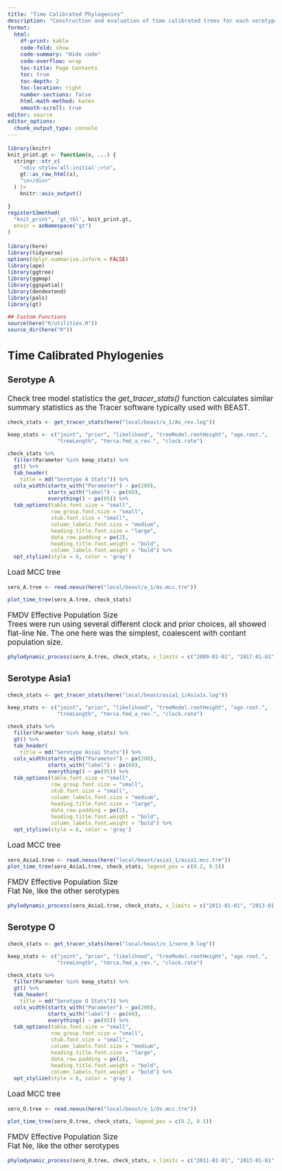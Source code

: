 ```yaml
---
title: "Time Calibrated Phylogenies"
description: "Construction and evaluation of time calibrated trees for each serotype"
format:
  html: 
    df-print: kable
    code-fold: show
    code-summary: "Hide code"
    code-overflow: wrap
    toc-title: Page Contents
    toc: true
    toc-depth: 2
    toc-location: right
    number-sections: false
    html-math-method: katex
    smooth-scroll: true
editor: source
editor_options: 
  chunk_output_type: console
---
```

```{=html}
<style type="text/css">

body, td {
   font-size: 13pt;
}
code.r{
  font-size: 9pt;
}
pre {
  font-size: 11pt
}
</style>
```

```r
library(knitr)
knit_print.gt <- function(x, ...) {
  stringr::str_c(
    "<div style='all:initial';>\n", 
    gt::as_raw_html(x), 
    "\n</div>"
  ) |> 
    knitr::asis_output()
    
}
registerS3method(
  "knit_print", 'gt_tbl', knit_print.gt, 
  envir = asNamespace("gt") 
)
```

```r
library(here)
library(tidyverse)
options(dplyr.summarise.inform = FALSE)
library(ape)
library(ggtree)
library(ggmap)
library(ggspatial)
library(dendextend)
library(pals)
library(gt)

## Custom Functions
source(here("R/utilities.R"))
source_dir(here("R"))

```

## Time Calibrated Phylogenies


### Serotype A   
Check tree model statistics the *get_tracer_stats()* function calculates similar summary statistics as the Tracer software typically used with BEAST.  
```r
check_stats <- get_tracer_stats(here("local/beast/a_1/As_rev.log"))

keep_stats <- c("joint", "prior", "likelihood", "treeModel.rootHeight", "age.root.",
                "treeLength", "tmrca.fmd_a_rev.", "clock.rate")

check_stats %>%
  filter(Parameter %in% keep_stats) %>%
  gt() %>%
  tab_header(
    title = md("Serotype A Stats")) %>%
  cols_width(starts_with("Parameter") ~ px(200),
             starts_with("label") ~ px(60),
             everything() ~ px(95)) %>%
  tab_options(table.font.size = "small",
              row_group.font.size = "small",
              stub.font.size = "small",
              column_labels.font.size = "medium",
              heading.title.font.size = "large",
              data_row.padding = px(2),
              heading.title.font.weight = "bold",
              column_labels.font.weight = "bold") %>%
  opt_stylize(style = 6, color = 'gray')
```

Load MCC tree
```r
sero_A.tree <- read.nexus(here("local/beast/a_1/As.mcc.tre"))

plot_time_tree(sero_A.tree, check_stats)

```

FMDV Effective Population Size    
Trees were run using several different clock and prior choices, all showed flat-line Ne.  The one here was the simplest, coalescent with contant population size.    
```r
phylodynamic_process(sero_A.tree, check_stats, x_limits = c("2009-01-01", "2017-01-01"))
```


### Serotype Asia1   
```r
check_stats <- get_tracer_stats(here("local/beast/asia1_1/Asia1s.log"))

keep_stats <- c("joint", "prior", "likelihood", "treeModel.rootHeight", "age.root.",
                "treeLength", "tmrca.fmd_a_rev.", "clock.rate")

check_stats %>%
  filter(Parameter %in% keep_stats) %>%
  gt() %>%
  tab_header(
    title = md("Serotype Asia1 Stats")) %>%
  cols_width(starts_with("Parameter") ~ px(200),
             starts_with("label") ~ px(60),
             everything() ~ px(95)) %>%
  tab_options(table.font.size = "small",
              row_group.font.size = "small",
              stub.font.size = "small",
              column_labels.font.size = "medium",
              heading.title.font.size = "large",
              data_row.padding = px(2),
              heading.title.font.weight = "bold",
              column_labels.font.weight = "bold") %>%
  opt_stylize(style = 6, color = 'gray')
```

Load MCC tree
```r
sero_Asia1.tree <- read.nexus(here("local/beast/asia1_1/asia1.mcc.tre")) 
plot_time_tree(sero_Asia1.tree, check_stats, legend_pos = c(0.2, 0.5))

```

FMDV Effective Population Size    
Flat Ne, like the other serotypes  
```r
phylodynamic_process(sero_Asia1.tree, check_stats, x_limits = c("2011-01-01", "2013-01-01"))
```

### Serotype O   
```r
check_stats <- get_tracer_stats(here("local/beast/o_1/sero_0.log"))

keep_stats <- c("joint", "prior", "likelihood", "treeModel.rootHeight", "age.root.",
                "treeLength", "tmrca.fmd_a_rev.", "clock.rate")

check_stats %>%
  filter(Parameter %in% keep_stats) %>%
  gt() %>%
  tab_header(
    title = md("Serotype O Stats")) %>%
  cols_width(starts_with("Parameter") ~ px(200),
             starts_with("label") ~ px(60),
             everything() ~ px(95)) %>%
  tab_options(table.font.size = "small",
              row_group.font.size = "small",
              stub.font.size = "small",
              column_labels.font.size = "medium",
              heading.title.font.size = "large",
              data_row.padding = px(2),
              heading.title.font.weight = "bold",
              column_labels.font.weight = "bold") %>%
  opt_stylize(style = 6, color = 'gray')
```

Load MCC tree   
```r
sero_O.tree <- read.nexus(here("local/beast/o_1/Os.mcc.tre"))

plot_time_tree(sero_O.tree, check_stats, legend_pos = c(0.2, 0.5))

```

FMDV Effective Population Size  
Flat Ne, like the other serotypes  
```r
phylodynamic_process(sero_O.tree, check_stats, x_limits = c("2011-01-01", "2013-01-01"))
```







